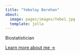 ```yaml
---
title: "Yebelay Berehan"
about: 
  image: pages/images/Yebe1.jpg
  template: jolla
---
```


 Biostatistician


[Learn more about me &rarr;](pages/about.qmd)

